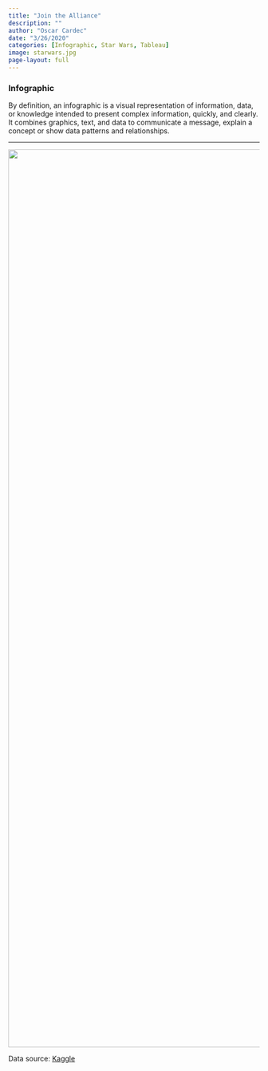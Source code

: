 ```yaml
---
title: "Join the Alliance"
description: ""
author: "Oscar Cardec"
date: "3/26/2020"
categories: [Infographic, Star Wars, Tableau]
image: starwars.jpg
page-layout: full
---
```


### Infographic   

By definition, an infographic is a visual representation of information, data, or knowledge intended to present complex information, quickly, and clearly. It combines graphics, text, and data to communicate a message, explain a concept or show data patterns and relationships.

---

![](jointhealliance.png){fig-align="center" width="1800"}

Data source: [Kaggle](https://www.kaggle.com/datasets/jsphyg/star-wars?select=csv)
